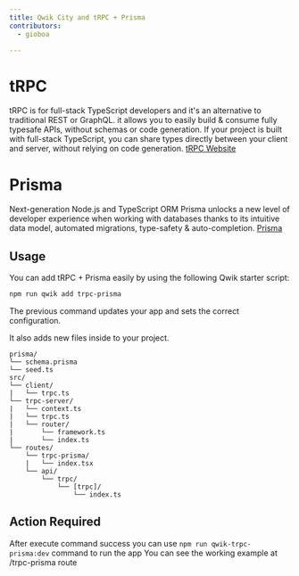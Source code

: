 ```yaml
---
title: Qwik City and tRPC + Prisma
contributors:
  - gioboa

---
```


# tRPC

tRPC is for full-stack TypeScript developers and it's an alternative to traditional REST or GraphQL.
it allows you to easily build & consume fully typesafe APIs, without schemas or code generation.
If your project is built with full-stack TypeScript, you can share types directly between your client and server, without relying on code generation.
[tRPC Website](https://trpc.io/)

# Prisma

Next-generation Node.js and TypeScript ORM
Prisma unlocks a new level of developer experience when working with databases thanks to its intuitive data model, automated migrations, type-safety & auto-completion.
[Prisma](https://www.prisma.io/)

## Usage

You can add tRPC + Prisma easily by using the following Qwik starter script:

```bash
npm run qwik add trpc-prisma
```

The previous command updates your app and sets the correct configuration.

It also adds new files inside to your project.

```
prisma/
└── schema.prisma
└── seed.ts
src/
└── client/
|   └── trpc.ts
└── trpc-server/
|   └── context.ts
|   └── trpc.ts
|   └── router/
|       └── framework.ts
|       └── index.ts
└── routes/
    └── trpc-prisma/
    |   └── index.tsx
    └── api/
        └── trpc/
            └── [trpc]/
                └── index.ts
```

## Action Required

After execute command success you can use `npm run qwik-trpc-prisma:dev` command to run the app
You can see the working example at /trpc-prisma route